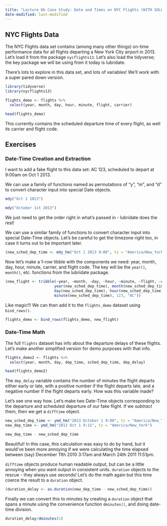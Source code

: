 ```yaml
---
title: "Lecture 6b Case Study: Date and Times on NYC Flights (WITH SOLUTIONS)"
date-modified: last-modified
---
```


## NYC Flights Data

The NYC Flights data set contains (among many other things) on-time performance data for all flights departing a New York City airport in 2013. Let’s load it from the package `nycflights13`. Let’s also load the tidyverse; the key package we will be using from it today is lubridate.

There’s lots to explore in this data set, and lots of variables! We’ll work with a super pared down version.

```r
library(tidyverse)
library(nycflights13)

flights_demo <- flights %>% 
  select(year, month, day, hour, minute, flight, carrier)

head(flights_demo)
```

This currently contains the scheduled departure time of every flight, as well its carrier and flight code.

## Exercises

### **Date-Time Creation and Extraction**

I want to add a fake flight to this data set: AC 123, scheduled to depart at 9:00am on Oct 1 2013.

We can use a family of functions named as permutations of “y”, “m”, and “d” to convert character input into special Date objects.

```r
mdy("Oct 1 2013")
```

```r
mdy("October 1st 2013")
```

We just need to get the order right in what’s passed in - lubridate does the rest!

We can use a similar family of functions to convert character input into special Date-Time objects. Let’s be careful to get the timezone right too, in case it turns out to be important later.

```r
(new_sched_dep_time <- mdy_hm("Oct 1 2013 9:00", tz = "America/New_York"))
```

Now let’s make a 1-row tibble with the components we need: year, month, day, hour, minute, carrier, and flight code. The key will be the `year()`, `month()`, etc. functions from the lubridate package.

```r
(new_flight <- tribble(~year, ~month, ~day, ~hour, ~minute, ~flight, ~carrier, 
                      year(new_sched_dep_time), month(new_sched_dep_time), 
                      day(new_sched_dep_time), hour(new_sched_dep_time), 
                      minute(new_sched_dep_time), 123, "AC"))
```

Like magic!!! We can then add it to the `flights_demo` dataset using `bind_rows()`.

```r
flights_demo <- bind_rows(flights_demo, new_flight)
```

### **Date-Time Math**

The full `flights` dataset has info about the departure delays of these flights. Let’s make another simplified version for demo purposes with that info.

```r
flights_demo2 <- flights %>% 
  select(year, month, day, dep_time, sched_dep_time, dep_delay)

head(flights_demo2)

```

The `dep_delay` variable contains the number of minutes the flight departs either early or late, with a positive number if the flight departs late, and a negative number if the flight departs early. How was this variable made?

Let’s see one way how. Let’s make two Date-Time objects corresponding to the departure and scheduled departure of our fake flight. If we *subtract* them, then we get a `difftime` object.

```r
new_sched_dep_time <- ymd_hm("2013 October 1 9:00", tz = "America/New_York")
new_dep_time <- ymd_hm("2013 Oct 1 9:15", tz = "America/New_York")

new_dep_time - new_sched_dep_time 
```

Beautiful! In this case, this calculation was easy to do by hand, but it would’ve been more annoying if we were calculating the time elapsed between (say) December 11th 2010 3:17am and March 24th 2011 11:51pm.

`difftime` objects produce human readable output, but can be a little annoying when you want output in consistent units. `duration` objects to the rescue - they always use seconds! Let’s do the math again but this time coerce the result to a `duration` object.

```r
(duration_delay <- as.duration(new_dep_time - new_sched_dep_time))
```

Finally we can convert this to minutes by creating a `duration` object that spans a minute using the convenience function `dminutes()`, and doing date-time division.

```r
duration_delay/dminutes(1)
```
